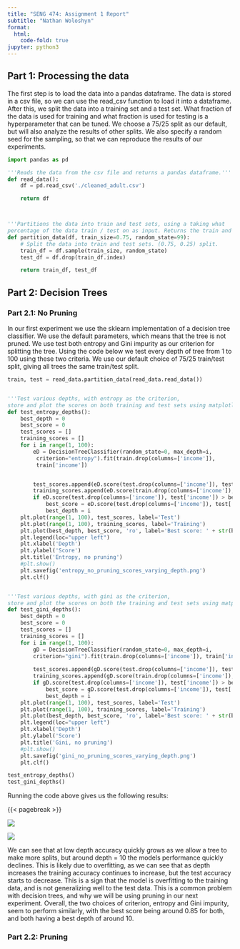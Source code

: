 ```yaml
---
title: "SENG 474: Assignment 1 Report"
subtitle: "Nathan Woloshyn"
format:
  html:
    code-fold: true
jupyter: python3
---
```


## Part 1: Processing the data

The first step is to load the data into a pandas dataframe. The data is stored in a csv file, so we can use the read_csv function to load it into a dataframe.
After this, we split the data into a training set and a test set. What fraction of the data is used for training and what fraction is used for testing is a hyperparameter that can be tuned. We choose a 75/25 split as our default, but will also analyze the results of other splits. We also specify a random seed for the sampling, so that we can reproduce the results of our experiments.

```python 
import pandas as pd

'''Reads the data from the csv file and returns a pandas dataframe.'''
def read_data():
    df = pd.read_csv('./cleaned_adult.csv')

    return df



'''Partitions the data into train and test sets, using a taking what 
percentage of the data train / test on as input. Returns the train and test'''
def partition_data(df, train_size=0.75, random_state=99):
    # Split the data into train and test sets. (0.75, 0.25) split.
    train_df = df.sample(train_size, random_state)
    test_df = df.drop(train_df.index)

    return train_df, test_df


```

## Part 2: Decision Trees

### Part 2.1: No Pruning

In our first experiment we use the sklearn implementation of a decision tree classifier. We use the default parameters, which means that the tree is not pruned. We use test both entropy and Gini impurity as our criterion for splitting the tree. Using the code below we test every depth of tree from 1 to 100 using these two criteria. We use our default choice of 75/25 train/test split, giving all trees the same train/test split.

```python
train, test = read_data.partition_data(read_data.read_data())


'''Test various depths, with entropy as the criterion, 
store and plot the scores on both training and test sets using matplotlib'''
def test_entropy_depths():
    best_depth = 0
    best_score = 0
    test_scores = []
    training_scores = []
    for i in range(1, 100):
        eD = DecisionTreeClassifier(random_state=0, max_depth=i,
         criterion="entropy").fit(train.drop(columns=['income']), 
         train['income'])


        test_scores.append(eD.score(test.drop(columns=['income']), test['income']))
        training_scores.append(eD.score(train.drop(columns=['income']), train['income']))
        if eD.score(test.drop(columns=['income']), test['income']) > best_score:
            best_score = eD.score(test.drop(columns=['income']), test['income'])
            best_depth = i
    plt.plot(range(1, 100), test_scores, label='Test')
    plt.plot(range(1, 100), training_scores, label='Training')
    plt.plot(best_depth, best_score, 'ro', label='Best score: ' + str(best_score) + ' at depth: ' + str(best_depth))
    plt.legend(loc="upper left")
    plt.xlabel('Depth')
    plt.ylabel('Score')
    plt.title('Entropy, no pruning')
    #plt.show()
    plt.savefig('entropy_no_pruning_scores_varying_depth.png')
    plt.clf()


'''Test various depths, with gini as the criterion,
store and plot the scores on both the training and test sets using matplotlib'''
def test_gini_depths():
    best_depth = 0
    best_score = 0
    test_scores = []
    training_scores = []
    for i in range(1, 100):
        gD = DecisionTreeClassifier(random_state=0, max_depth=i, 
        criterion="gini").fit(train.drop(columns=['income']), train['income'])
        
        test_scores.append(gD.score(test.drop(columns=['income']), test['income']))
        training_scores.append(gD.score(train.drop(columns=['income']), train['income']))
        if gD.score(test.drop(columns=['income']), test['income']) > best_score:
            best_score = gD.score(test.drop(columns=['income']), test['income'])
            best_depth = i
    plt.plot(range(1, 100), test_scores, label='Test')
    plt.plot(range(1, 100), training_scores, label='Training')
    plt.plot(best_depth, best_score, 'ro', label='Best score: ' + str(best_score) + ' at depth: ' + str(best_depth))
    plt.legend(loc="upper left")
    plt.xlabel('Depth')
    plt.ylabel('Score')
    plt.title('Gini, no pruning')
    #plt.show()
    plt.savefig('gini_no_pruning_scores_varying_depth.png')
    plt.clf()

test_entropy_depths()
test_gini_depths()

```

Running the code above gives us the following results:

{{< pagebreak >}}

::: {layout-ncol=2}
![](figures/gini_no_pruning_scores_varying_depth.png)

![](figures/entropy_no_pruning_scores_varying_depth.png)
:::

We can see that at low depth accuracy quickly grows as we allow a tree to make more splits, but around depth = 10 the models performance quickly declines. This is likely due to overfitting, as we can see that as depth increases the training accuracy continues to increase, but the test accuracy starts to decrease. This is a sign that the model is overfitting to the training data, and is not generalizing well to the test data. This is a common problem with decision trees, and why we will be using pruning in our next experiment. Overall, the two choices of criterion, entropy and Gini impurity, seem to perform similarly, with the best score being around 0.85 for both, and both having a best depth of around 10.


### Part 2.2: Pruning

